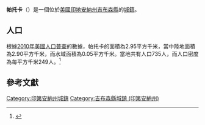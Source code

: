 {{noteTA
|G1=USState
|G2=地名
|G3=Unit
}}
{{Infobox settlement
|name            = 帕托卡
|native_name = Patoka
|settlement_type          = [[鎮|城鎮]]
|image_skyline            = Patoka, Indiana.jpg
|imagesize                = 250px
|image_map                = Gibson County Indiana Incorporated and Unincorporated areas Patoka Highlighted 1858320.svg
|mapsize                  = 250px
|subdivision_type         = [[世界政區索引|國家]]
|subdivision_type1        = [[美国州份|州份]]
|subdivision_type2        = [[印地安納州行政區劃|縣]]
|subdivision_name         = [[美国|美国]]
|subdivision_name1        = [[印地安納州|印地安納州]]
|subdivision_name2        = [[吉布森縣_(印地安納州)|吉布森縣]]
|elevation_ft             = 436
|elevation_m              = 133
|timezone                 = [[北美东部时区|CST]]
|area_total_km2           = 2.95
|area_land_km2            = 2.90
|area_water_km2           = 0.05
|area_total_sq_mi         = 
|area_land_sq_mi          = 
|area_water_sq_mi         = 
|population_as_of         = [[2010年美國人口普查|2010]]
|population_footnotes     = 
|population_total         = 735
|population_density_km2   = auto
|population_density_sq_mi = auto
|utc_offset               = -5
|coordinates              = {{coord|38|24|20|N|87|35|11|W|display=inline,title}}
| coor_pinpoint           = 
| coordinates_footnotes   = 
|timezone_DST             = EDT
|utc_offset_DST           = -4
|postal_code_type         = [[美國郵區編號|郵區編號]]
|postal_code              = 47666
|area_code                = {{link-en|电话区号812|Area code 812|812}}
|blank_name = [[地名信息系统|GNIS ID]]
|blank_info = 440922<ref name="GNIS">{{cite gnis|440922|Patoka}}</ref>
}}
'''帕托卡'''（{{lang-en|Patoka}}）是一個位於[[美國|美國]][[印地安納州|印地安納州]][[吉布森縣_(印地安納州)|吉布森縣]]的[[鎮|城鎮]]。

== 人口 ==
根據[[2010年美國人口普查|2010年美國人口普查]]的數據，帕托卡的面積為2.95平方千米，當中陸地面積為2.90平方千米，而水域面積為0.05平方千米。當地共有人口735人，而人口密度為每平方千米249人。<ref name="GR8">{{cite web|url=http://factfinder2.census.gov|publisher=[[美国人口调查局|美国人口调查局]]|accessdate=2011-05-14|title=American FactFinder|archive-date=2013-09-11|archive-url=https://web.archive.org/web/20130911234518/http://factfinder2.census.gov/|dead-url=no}}</ref>

== 參考文獻 ==
{{reflist}}
{{吉布森縣 (印地安納州)}}
{{Indiana-geo-stub}}
{{DEFAULTSORT:Patoka, Indiana}}
[[Category:印第安納州城鎮|Category:印第安納州城鎮]]
[[Category:吉布森縣城鎮_(印第安納州)|Category:吉布森縣城鎮 (印第安納州)]]